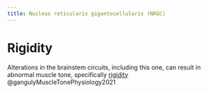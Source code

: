 ```yaml
---
title: Nucleus reticularis gigantocellularis (NRGC)
---
```



# Rigidity {#rigidity}

Alterations in the brainstem circuits, including this one, can result in abnormal muscle tone, specifically [rigidity]({{< var ref-rigidity.path >}}) @gangulyMuscleTonePhysiology2021